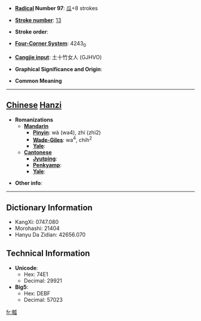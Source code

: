 * '''[[Wiktionary:Chinese radical index| Radical]] Number 97''': [[Wiktionary:Chinese radical index 瓜|瓜]]+8 strokes

* '''[[Wiktionary:Chinese total strokes index|Stroke number]]''': [[Wiktionary:Chinese total strokes index 13|13]]

* '''Stroke order''': 

* '''[[Wiktionary:Chinese four corner index|Four-Corner System]]''': 4243<sub>0</sub>

* '''[[Wiktionary:Chinese Cangjie index|Cangjie input]]''': 土十竹女人 (GJHVO)

* '''Graphical Significance and Origin''': 

* '''Common Meaning'''

----

== [[Chinese]] [[Hanzi]] ==

* '''Romanizations'''
** '''[[Mandarin]]'''
*** '''[[Pinyin]]''': wà (wa4), zhí (zhi2)
*** '''[[Wade-Giles]]''': wa<sup>4</sup>, chih<sup>2</sup>
*** '''[[Yale]]''': 
** '''[[Cantonese]]'''
*** '''[[Jyutping]]''':
*** '''[[Penkyamp]]''': 
*** '''[[Yale]]''': 

* '''Other info''': 

----

== Dictionary Information ==

* KangXi: 0747.080
* Morohashi: 21404
* Hanyu Da Zidian: 42656.070

== Technical Information ==

* '''Unicode''':
** Hex: 74E1
** Decimal: 29921
* '''Big5''':
** Hex: DEBF
** Decimal: 57023

[[fr:瓡]]